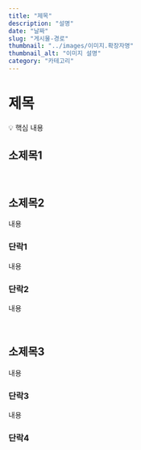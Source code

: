 ```yaml
---
title: "제목"
description: "설명"
date: "날짜"
slug: "게시물-경로"
thumbnail: "../images/이미지.확장자명"
thumbnail_alt: "이미지 설명"
category: "카테고리"
---
```


# 제목

<Callout>
💡 핵심 내용
</Callout>

<br />

## 소제목1

<br />

## 소제목2

내용

### 단락1

내용

### 단락2

내용

<br />

## 소제목3

내용

### 단락3

내용

### 단락4
